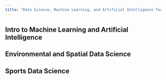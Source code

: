 ```yaml
---
title: "Data Science, Machine Learning, and Artificial Intelligence Tools"
---
```


## Intro to Machine Learning and Artificial Intelligence

## Environmental and Spatial Data Science

## Sports Data Science
